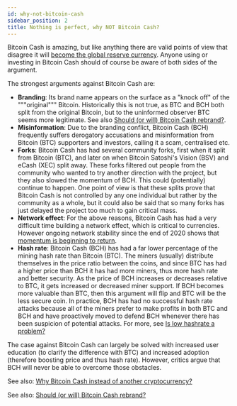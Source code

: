 ```yaml
---
id: why-not-bitcoin-cash
sidebar_position: 2
title: Nothing is perfect, why NOT Bitcoin Cash?
---
```


Bitcoin Cash is amazing, but like anything there are valid points of view that disagree it will [become the global reserve currency](/faqs/Global-Reserve-Currency/what-do-you-mean-reserve-currency). Anyone using or investing in Bitcoin Cash should of course be aware of both sides of the argument.

The strongest arguments against Bitcoin Cash are:

- **Branding**: Its brand name appears on the surface as a "knock off" of the """original""" Bitcoin. Historically this is not true, as BTC and BCH both split from the original Bitcoin, but to the uninformed observer BTC seems more legitimate. See also [Should (or will) Bitcoin Cash rebrand?](/faqs/BCH/will-bitcoin-cash-rebrand).
- **Misinformation**: Due to the branding conflict, Bitcoin Cash (BCH) frequently suffers derogatory accusations and misinformation from Bitcoin (BTC) supporters and investors, calling it a scam, centralised etc.
- **Forks**: Bitcoin Cash has had several community forks, first when it split from Bitcoin (BTC), and later on when Bitcoin Satoshi's Vision (BSV) and eCash (XEC) split away. These forks filtered out people from the community who wanted to try another direction with the project, but they also slowed the momentum of BCH. This could (potentially) continue to happen. One point of view is that these splits prove that Bitcoin Cash is not controlled by any one individual but rather by the community as a whole, but it could also be said that so many forks has just delayed the project too much to gain critical mass.
- **Network effect**: For the above reasons, Bitcoin Cash has had a very difficult time building a network effect, which is critical to currencies. However ongoing network stability since the end of 2020 shows that [momentum is beginning to return](/faqs/Other/is-bitcoin-cash-dead).
- **Hash rate**: Bitcoin Cash (BCH) has had a far lower percentage of the mining hash rate than Bitcoin (BTC). The miners (usually) distribute themselves in the price ratio between the coins, and since BTC has had a higher price than BCH it has had more miners, thus more hash rate and better security. As the price of BCH increases or decreases relative to BTC, it gets increased or decreased miner support. If BCH becomes more valuable than BTC, then this argument will flip and BTC will be the less secure coin. In practice, BCH has had no successful hash rate attacks because all of the miners prefer to make profits in both BTC and BCH and have proactively moved to defend BCH whenever there has been suspicion of potential attacks. For more, see [Is low hashrate a problem?](/faqs/BCH-vs-BTC/is-low-hashrate-a-problem)

The case against Bitcoin Cash can largely be solved with increased user education (to clarify the difference with BTC) and increased adoption (therefore boosting price and thus hash rate). However, critics argue that BCH will never be able to overcome those obstacles.

See also: [Why Bitcoin Cash instead of another cryptocurrency?](/faqs/BCH/why-bitcoin-cash)

See also: [Should (or will) Bitcoin Cash rebrand?](/faqs/BCH/will-bitcoin-cash-rebrand)
